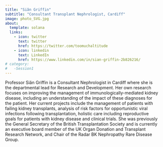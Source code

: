 ```yaml
---
title: "Siân Griffin"
subtitle: "Consultant Transplant Nephrologist, Cardiff"
image: photo_SVG.jpg
about:
  template: solana
  links:
    - icon: twitter
      text: twitter
      href: https://twitter.com/toomuchaltitude
    - icon: linkedin
      text: LinkedIn
      href: https://www.linkedin.com/in/sian-griffin-2b826216/
# category: 
#   -Session1
---
```


Professor Siân Griffin is a Consultant Nephrologist in Cardiff where she is the departmental lead for Research and Development. Her own research focuses on improving the management of immunologically-mediated kidney disease, including an understanding of the impact of these diagnoses for the patient. Her current projects include the management of patients with failing kidney transplants, analysis of risk factors for opportunistic viral infections following transplantation, holistic care including reproductive goals for patients with kidney disease and clinical trials. She was previously the General Secretary of the British Transplantation Society and is currently an executive board member of the UK Organ Donation and Transplant Research Network, and Chair of the Radar BK Nephropathy Rare Disease Group.
